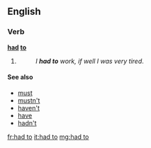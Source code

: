 ==English==

===Verb===
'''[[had]] [[to]]'''

# {{past of|[[have to]]}}
#: ''I '''had to''' work, if well I was very tired''.

====See also====
* [[must]]
* [[mustn't]]
* [[haven't]]
* [[have]]
* [[hadn't]]

[[fr:had to]]
[[it:had to]]
[[mg:had to]]